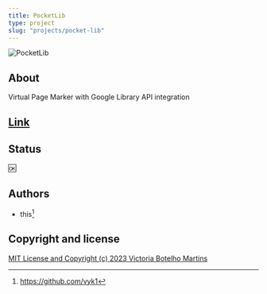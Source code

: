 ```yaml
---
title: PocketLib
type: project
slug: "projects/pocket-lib"
---
```


![PocketLib](./pocket-lib.png)

## About

Virtual Page Marker with Google Library API integration

## [Link](https://pocketlib.netlify.app)

## Status

:ok:

## Authors

- this[^1]

## Copyright and license

[MIT License and Copyright (c) 2023 Victoria Botelho Martins](https://github.com/vyk1/PocketLib/blob/master/LICENSE)

[^1]: https://github.com/vyk1